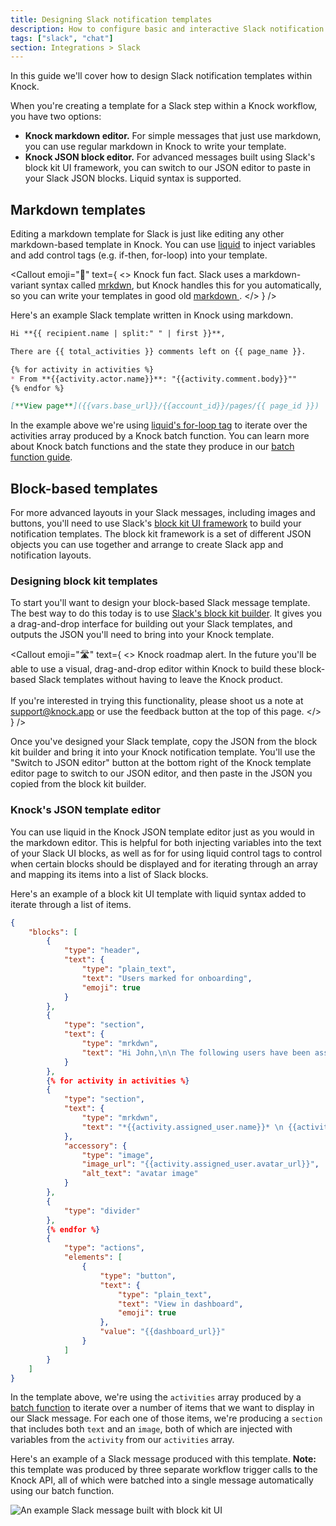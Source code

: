 ```yaml
---
title: Designing Slack notification templates
description: How to configure basic and interactive Slack notification templates in Knock.
tags: ["slack", "chat"]
section: Integrations > Slack
---
```



In this guide we'll cover how to design Slack notification templates within Knock. 

When you're creating a template for a Slack step within a Knock workflow, you have two options:
* **Knock markdown editor.** For simple messages that just use markdown, you can use regular markdown in Knock to write your template.
* **Knock JSON block editor.** For advanced messages built using Slack's block kit UI framework, you can switch to our JSON editor to paste in your Slack JSON blocks. Liquid syntax is supported. 

## Markdown templates
Editing a markdown template for Slack is just like editing any other markdown-based template in Knock. You can use [liquid](https://shopify.github.io/liquid/) to inject variables and add control tags (e.g. if-then, for-loop) into your template. 

<Callout
  emoji="🌠"
  text={
    <>
      <span className="font-bold">Knock fun fact.</span> Slack uses a markdown-variant syntax called <a href="https://api.slack.com/reference/surfaces/formatting#basics">mrkdwn</a>, but Knock handles this for you automatically, so you can write your templates in good old <a href="https://daringfireball.net/projects/markdown/"> markdown </a>. 
    </>
  }
/>

Here's an example Slack template written in Knock using markdown. 

``` markdown A markdown-based Slack template with for-loop iteration
Hi **{{ recipient.name | split:" " | first }}**, 

There are {{ total_activities }} comments left on {{ page_name }}.

{% for activity in activities %}
* From **{{activity.actor.name}}**: "{{activity.comment.body}}""
{% endfor %}

[**View page**]({{vars.base_url}}/{{account_id}}/pages/{{ page_id }})
```

In the example above we're using [liquid's for-loop tag](https://shopify.github.io/liquid/tags/iteration/) to iterate over the activities array produced by a Knock batch function. You can learn more about Knock batch functions and the state they produce in our [batch function guide](/send-notifications/designing-workflows/batch-function). 


## Block-based templates
For more advanced layouts in your Slack messages, including images and buttons, you'll need to use Slack's [block kit UI framework](https://api.slack.com/block-kit) to build your notification templates. The block kit framework is a set of different JSON objects you can use together and arrange to create Slack app and notification layouts. 

### Designing block kit templates

To start you'll want to design your block-based Slack message template. The best way to do this today is to use [Slack's block kit builder](https://app.slack.com/block-kit-builder/). It gives you a drag-and-drop interface for building out your Slack templates, and outputs the JSON you'll need to bring into your Knock template. 

<Callout
  emoji="🛣"
  text={
    <>
      <span className="font-bold">Knock roadmap alert.</span> In the future you'll be able to use a visual, drag-and-drop editor within Knock to build these block-based Slack templates without having to leave the Knock product. <br/><br/> If you're interested in trying this functionality, please shoot us a note at <a href="mailto:support@knock.app">support@knock.app</a> or use the feedback button at the top of this page. 
    </>
  }
/>

Once you've designed your Slack template, copy the JSON from the block kit builder and bring it into your Knock notification template. You'll use the "Switch to JSON editor" button at the bottom right of the Knock template editor page to switch to our JSON editor, and then paste in the JSON you copied from the block kit builder. 

### Knock's JSON template editor
You can use liquid in the Knock JSON template editor just as you would in the markdown editor. This is helpful for both injecting variables into the text of your Slack UI blocks, as well as for for using liquid control tags to control when certain blocks should be displayed and for iterating through an array and mapping its items into a list of Slack blocks. 

Here's an example of a block kit UI template with liquid syntax added to iterate through a list of items. 

``` json A block kit UI template in Knock with for-loop iteration
{
	"blocks": [
		{
			"type": "header",
			"text": {
				"type": "plain_text",
				"text": "Users marked for onboarding",
				"emoji": true
			}
		},
		{
			"type": "section",
			"text": {
				"type": "mrkdwn",
				"text": "Hi John,\n\n The following users have been assigned to you for onboarding today:"
			}
		},
		{% for activity in activities %}
		{
			"type": "section",
			"text": {
				"type": "mrkdwn",
				"text": "*{{activity.assigned_user.name}}* \n {{activity.assigned_user.email}} \n _{{activity.assigned_user.title}}_"
			},
			"accessory": {
				"type": "image",
				"image_url": "{{activity.assigned_user.avatar_url}}",
				"alt_text": "avatar image"
			}
		},
		{
			"type": "divider"
		},
		{% endfor %}
		{
			"type": "actions",
			"elements": [
				{
					"type": "button",
					"text": {
						"type": "plain_text",
						"text": "View in dashboard",
						"emoji": true
					},
					"value": "{{dashboard_url}}"
				}
			]
		}
	]
}
```

In the template above, we're using the `activities` array produced by a [batch function](/send-notifications/designing-workflows/batch-function) to iterate over a number of items that we want to display in our Slack message. For each one of those items, we're producing a `section` that includes both `text` and an `image`, both of which are injected with variables from the `activity` from our `activities` array. 

Here's an example of a Slack message produced with this template. **Note:** this template was produced by three separate workflow trigger calls to the Knock API, all of which were batched into a single message automatically using our batch function. 

![An example Slack message built with block kit UI](/images/slack-json-block-example.png)




